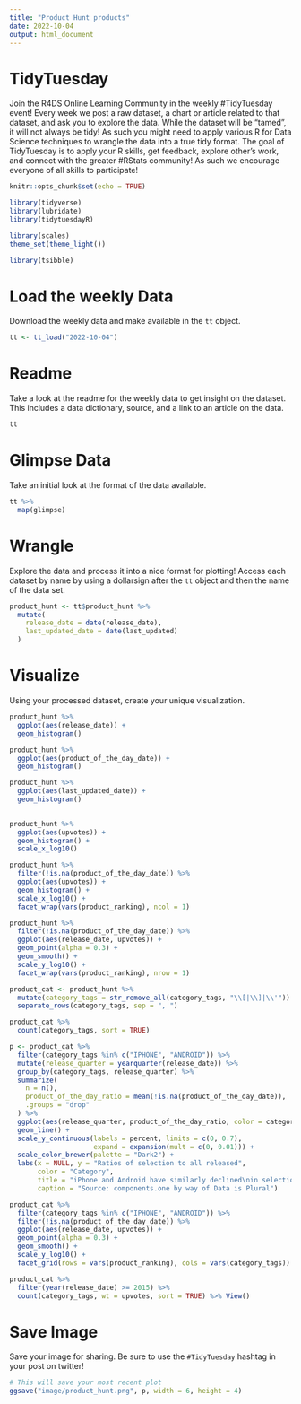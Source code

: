 ```yaml
---
title: "Product Hunt products"
date: 2022-10-04
output: html_document
---
```


# TidyTuesday

Join the R4DS Online Learning Community in the weekly #TidyTuesday event!
Every week we post a raw dataset, a chart or article related to that dataset, and ask you to explore the data.
While the dataset will be “tamed”, it will not always be tidy! As such you might need to apply various R for Data Science techniques to wrangle the data into a true tidy format.
The goal of TidyTuesday is to apply your R skills, get feedback, explore other’s work, and connect with the greater #RStats community!
As such we encourage everyone of all skills to participate!

```r

knitr::opts_chunk$set(echo = TRUE)

library(tidyverse)
library(lubridate)
library(tidytuesdayR)

library(scales)
theme_set(theme_light())

library(tsibble)
```

# Load the weekly Data

Download the weekly data and make available in the `tt` object.

```r

tt <- tt_load("2022-10-04")

```


# Readme

Take a look at the readme for the weekly data to get insight on the dataset.
This includes a data dictionary, source, and a link to an article on the data.

```r

tt

```


# Glimpse Data

Take an initial look at the format of the data available.

```r

tt %>% 
  map(glimpse)

```

# Wrangle

Explore the data and process it into a nice format for plotting! Access each dataset by name by using a dollarsign after the `tt` object and then the name of the data set.

```r

product_hunt <- tt$product_hunt %>% 
  mutate(
    release_date = date(release_date),
    last_updated_date = date(last_updated)
  )

```


# Visualize

Using your processed dataset, create your unique visualization.

```r

product_hunt %>% 
  ggplot(aes(release_date)) +
  geom_histogram()

product_hunt %>% 
  ggplot(aes(product_of_the_day_date)) +
  geom_histogram()

product_hunt %>% 
  ggplot(aes(last_updated_date)) +
  geom_histogram()
  
```

```r
product_hunt %>% 
  ggplot(aes(upvotes)) +
  geom_histogram() +
  scale_x_log10()

product_hunt %>% 
  filter(!is.na(product_of_the_day_date)) %>% 
  ggplot(aes(upvotes)) +
  geom_histogram() +
  scale_x_log10() +
  facet_wrap(vars(product_ranking), ncol = 1)

```

```r
product_hunt %>% 
  filter(!is.na(product_of_the_day_date)) %>% 
  ggplot(aes(release_date, upvotes)) + 
  geom_point(alpha = 0.3) +
  geom_smooth() +
  scale_y_log10() +
  facet_wrap(vars(product_ranking), nrow = 1)
```

```r
product_cat <- product_hunt %>% 
  mutate(category_tags = str_remove_all(category_tags, "\\[|\\]|\\'")) %>% 
  separate_rows(category_tags, sep = ", ")
```

```r
product_cat %>% 
  count(category_tags, sort = TRUE)

p <- product_cat %>% 
  filter(category_tags %in% c("IPHONE", "ANDROID")) %>% 
  mutate(release_quarter = yearquarter(release_date)) %>% 
  group_by(category_tags, release_quarter) %>% 
  summarize(
    n = n(),
    product_of_the_day_ratio = mean(!is.na(product_of_the_day_date)),
    .groups = "drop"
  ) %>% 
  ggplot(aes(release_quarter, product_of_the_day_ratio, color = category_tags)) +
  geom_line() +
  scale_y_continuous(labels = percent, limits = c(0, 0.7),
                     expand = expansion(mult = c(0, 0.01))) +
  scale_color_brewer(palette = "Dark2") +
  labs(x = NULL, y = "Ratios of selection to all released",
       color = "Category",
       title = "iPhone and Android have similarly declined\nin selection as product of the day",
       caption = "Source: components.one by way of Data is Plural")
```

```r
product_cat %>% 
  filter(category_tags %in% c("IPHONE", "ANDROID")) %>% 
  filter(!is.na(product_of_the_day_date)) %>% 
  ggplot(aes(release_date, upvotes)) + 
  geom_point(alpha = 0.3) +
  geom_smooth() +
  scale_y_log10() +
  facet_grid(rows = vars(product_ranking), cols = vars(category_tags))
```

```r
product_cat %>% 
  filter(year(release_date) >= 2015) %>% 
  count(category_tags, wt = upvotes, sort = TRUE) %>% View()
```

# Save Image

Save your image for sharing. Be sure to use the `#TidyTuesday` hashtag in your post on twitter! 

```r

# This will save your most recent plot
ggsave("image/product_hunt.png", p, width = 6, height = 4)

```
